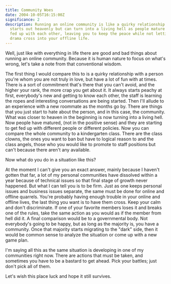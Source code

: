 ```yaml
---
title: Community Woes
date: 2004-10-05T16:15:00Z
significance: 2
description: Running an online community is like a quirky relationship that
  starts out heavenly but can turn into a living hell as people mature and grow
  fed up with each other, leaving you to keep the peace while not letting the
  drama cross into your offline life.
---
```


Well, just like with everything in life there are good and bad things about running an online community. Because it is human nature to focus on what's wrong, let's take a note from that conventional wisdom.

The first thing I would compare this to is a quirky relationship with a person you're whom you are not truly in love, but have a lot of fun with at times. There is a sort of commitment that's there that you can't avoid, and the higher your rank, the more crap you get about it. It always starts peachy at first, everybody's new and getting to know each other, the staff is learning the ropes and interesting conversations are being started. Then I'll allude to an experience with a new roommate as the months go by. There are things that you just start to hate about the person, and in this case, the community. What was closer to heaven in the beginning is now turning into a living hell. Now people have matured, (not in the positive sense) and they are starting to get fed up with different people or different policies. Now you can compare the whole community to a kindergarten class. There are the class clowns, the ones you want to ban but have to logical reason to and the class angels, those who you would like to promote to staff positions but can't because there aren't any available.

Now what do you do in a situation like this?

At the moment I can't give you an exact answer, mainly because I haven't gotten that far, a lot of my personal communities have dissolved within a year because of technical issues so that final stage of growth never happened. But what I can tell you is to be firm. Just as one keeps personal issues and business issues separate, the same must be done for online and offline quarrels. You're probably having enough trouble in your online and offline lives, the last thing you want is to have them cross. Keep your calm and don't discriminate. If one of your favorite members loses it and breaks one of the rules, take the same action as you would as if the member from hell did it. A final comparison would be to a governmental body. Not everybody's going to be happy, but as long as the majority is, you have a community. Once that majority starts migrating to the "dark" side, then it would be common sense to analyze the situation or come up with a new game plan.

I'm saying all this as the same situation is developing in one of my communities right now. There are actions that must be taken, and sometimes you have to be a bastard to get ahead. Pick your battles; just don't pick all of them.

Let's wish this place luck and hope it still survives.
